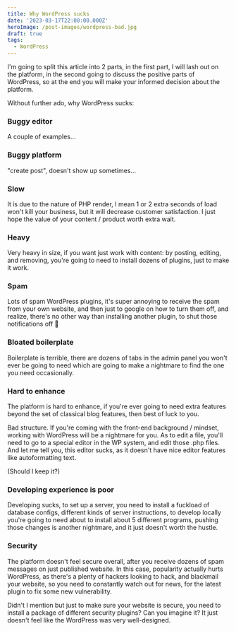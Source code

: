 ```yaml
---
title: Why WordPress sucks
date: '2023-03-17T22:00:00.000Z'
heroImage: /post-images/wordpress-bad.jpg
draft: true
tags:
  - WordPress
---
```


I'm going to split this article into 2 parts, in the first part, I will lash out on the platform, in the second going to discuss the positive parts of WordPress, so at the end you will make your informed decision about the platform.

Without further ado, why WordPress sucks:

### Buggy editor

A couple of examples...

### Buggy platform

"create post", doesn't show up sometimes...

### Slow

It is due to the nature of PHP render, I mean 1 or 2 extra seconds of load won't kill your business, but it will decrease customer satisfaction. I just hope the value of your content / product worth extra wait.

### Heavy

Very heavy in size, if you want just work with content: by posting, editing, and removing, you're going to need to install dozens of plugins, just to make it work.

### Spam

Lots of spam WordPress plugins, it's super annoying to receive the spam from your own website, and then just to google on how to turn them off, and realize, there's no other way than installing another plugin, to shut those notifications off 🤯

### Bloated boilerplate

Boilerplate is terrible, there are dozens of tabs in the admin panel you won't ever be going to need which are going to make a nightmare to find the one you need occasionally.

### Hard to enhance

The platform is hard to enhance, if you're ever going to need extra features beyond the set of classical blog features, then best of luck to you.

Bad structure. If you're coming with the front-end background / mindset, working with WordPress will be a nightmare for you. As to edit a file, you'll need to go to a special editor in the WP system, and edit those .php files. And let me tell you, this editor sucks, as it doesn't have nice editor features like autoformatting text.

(Should I keep it?)

### Developing experience is poor

Developing sucks, to set up a server, you need to install a fuckload of database configs, different kinds of server instructions, to develop locally you're going to need about to install about 5 different programs, pushing those changes is another nightmare, and it just doesn't worth the hustle.

### Security

The platform doesn't feel secure overall, after you receive dozens of spam messages on just published website. In this case, popularity actually hurts WordPress, as there's a plenty of hackers looking to hack, and blackmail your website, so you need to constantly watch out for news, for the latest plugin to fix some new vulnerability.

Didn't I mention but just to make sure your website is secure, you need to install a package of different security plugins? Can you imagine it? It just doesn't feel like the WordPress was very well-designed.
